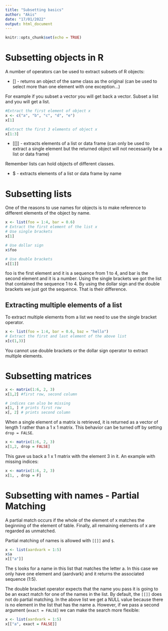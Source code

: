 ```yaml
---
title: "Subsetting basics"
author: "Akis"
date: "17/01/2022"
output: html_document
---
```


```r
knitr::opts_chunk$set(echo = TRUE)
```

# Subsetting objects in R

A number of operators can be used to extract subsets of R objects:

* [] - returns an object of the same class as the original (can be used to select more than one element with one exception...)

For example if you subset a vector you will get back a vector. Subset a list and you will get a list.

```r
#Extract the first element of object x
x <- c("a", "b", "c", "d", "e")
x[1]

#Extract the first 3 elements of object x
x[1:3]
```



* [[]] - extracts elements of a list or data frame (can only be used to extract a single element but the returned object will not necessarily be a list or data frame)

Remember lists can hold objects of different classes.

* $ - extracts elements of a list or data frame by name

# Subsetting lists

One of the reasons to use names for objects is to make reference to different elements of the object by name. 

```r
x <- list(foo = 1:4, bar = 0.6)
# Extract the first element of the list x
# Use single brackets
x[1]

# Use dollar sign
x$foo

# Use double brackets
x[[1]]
```

foo is the first element and it is a sequence from 1 to 4, and bar is the second element and it is a number.
Using the single brackets we got the list that contained the sequence 1 to 4. By using the dollar sign and the double brackets we just got the sequence. That is their difference.

## Extracting multiple elements of a list
To extract multiple elements from a list we need to use the single bracket operator.

```r
x <- list(foo = 1:4, bar = 0.6, baz = "hello")
# Extract the first and last element of the above list
x[c(1,3)]
```

You cannot use double brackets or the dollar sign operator to extract multiple elements.

# Subsetting matrices


```r
x <- matrix(1:6, 2, 3)
x[1,2] #first row, second column

# indices can also be missing
x[1, ] # prints first row
x[, 2] # prints second column

```

When a single element of a matrix is retrieved, it is returned as a vector of length 1 rather than a 1 x 1 matrix. This behavior can be turned off by setting `drop = FALSE`.

```r
x <- matrix(1:6, 2, 3)
x[1,2, drop = FALSE]
```
This gave us back a 1 x 1 matrix with the element 3 in it. An example with missing indices:

```r
x <- matrix(1:6, 2, 3)
x[1, , drop = F]
```

# Subsetting with names - Partial Matching

A partial match occurs if the whole of the element of x matches the beginning of the element of table. Finally, all remaining elements of x are regarded as unmatched.

Partial matching of names is allowed with `[[]]` and `$`.

```r
x <- list(aardvark = 1:5)
x$a
x[["a"]]
```
The `$` looks for a name in this list that matches the letter a. In this case we only have one element and (aardvark) and it returns the associated sequence (1:5).

The double bracket operator expects that the name you pass it is going to be an exact match for one of the names in the list. By default, the `[[]]` does not do partial matching. In the above list we get a NULL value because there is no element in the list that has the name a. However, if we pass a second argument (`exact = FALSE`) we can make the search more flexible:

```r
x <- list(aardvark = 1:5)
x[["a", exact = FALSE]]
```

